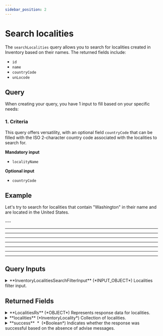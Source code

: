 ```yaml
---
sidebar_position: 2
---
```




# Search localities

The `searchLocalities` query allows you to search for localities created in Inventory based on their names. The returned fields include:

* `id`
* `name`
* `countryCode`
* `unLocode`


## Query

When creating your query, you have 1 input to fill based on your specific needs:


### 1. Criteria   

This query offers versatility, with an optional field `countryCode` that can be filled with the ISO 2-character country code associated with the localities to search for.

**Mandatory input**
* `localityName`

**Optional input**
* `countryCode`

## Example

Let's try to search for localities that contain "Washington" in their name and are located in the United States. 

<GraphqlSample query={localitiesSearchQuery} variables={localitiesSearchVariables} />
---

---

---

---

---

---

---

---
## Query Inputs


<details>
  <summary>
  **InventoryLocalitiesSearchFilterInput** (*INPUT_OBJECT*)  
  Localities filter input.  
  </summary>
  
  <details style={{ pointerEvents: "none" }}>
    <summary>
    **countryCode** (*String*)  
    Country code of the localities to retrieve. https://en.wikipedia.org/wiki/ISO_3166-1_alpha-2  
    </summary>
  </details>

  <details style={{ pointerEvents: "none" }}>
    <summary>
    **localityName** (*String*)  
    Locality name  
    </summary>
  </details>
  
</details>



## Returned Fields


<details>
  <summary>
  **LocalitiesRs** (*OBJECT*)  
  Represents response data for localities.  
  </summary>
  
  
  <details>
    <summary>
    **adviseMessages** (*AdviseMessage*)  
    Collection of advise messages.  
    </summary>

    <details style={{ pointerEvents: "none" }}>
      <summary>
      **code**&nbsp;<span class="required"> *</span>&nbsp; (*ID*)  
      AM code: The following codes can be returned:  
      </summary>
    </details>

    <details style={{ pointerEvents: "none" }}>
      <summary>
      **type**&nbsp;<span class="required"> *</span>&nbsp; (*String*)  
      Error type: The following types are valid:[type]  
      </summary>
    </details>

    <details style={{ pointerEvents: "none" }}>
      <summary>
      **description**&nbsp;<span class="required"> *</span>&nbsp; (*String*)  
      Error description  
      </summary>
    </details>

    <details style={{ pointerEvents: "none" }}>
      <summary>
      **level**&nbsp;<span class="required"> *</span>&nbsp; (*Enum of AdviseMessageLevel*)  
      Indicates the level of importance of the message.
Possible values: ERROR, WARN, INFO.  
      Possible values:  
      `WARN`  
      `ERROR`  
      `INFO`  
      </summary>
    </details>

    <details>
      <summary>
      **external** (*ExternalMessage*)  
      Specify the external message.  
      </summary>

      <details style={{ pointerEvents: "none" }}>
        <summary>
        **code** (*String*)  
        External code.  
        </summary>
      </details>

      <details style={{ pointerEvents: "none" }}>
        <summary>
        **message**&nbsp;<span class="required"> *</span>&nbsp; (*String*)  
        External message.  
        </summary>
      </details>
    </details>

    <details style={{ pointerEvents: "none" }}>
      <summary>
      **correlationID**&nbsp;<span class="required"> *</span>&nbsp; (*ID*)  
      Identifier to investigate the cause of the error.  
      </summary>
    </details>
  </details>

  <details>
    <summary>
    **localities** (*InventoryLocality*)  
    Collection of localities.  
    </summary>

    <details style={{ pointerEvents: "none" }}>
      <summary>
      **id**&nbsp;<span class="required"> *</span>&nbsp; (*Int*)  
      Unique identifier for the locality.  
      </summary>
    </details>

    <details style={{ pointerEvents: "none" }}>
      <summary>
      **name** (*String*)  
      Name of the locality.  
      </summary>
    </details>

    <details style={{ pointerEvents: "none" }}>
      <summary>
      **countryCode** (*String*)  
      ISO 2-character country code associated with the locality.  
      </summary>
    </details>

    <details style={{ pointerEvents: "none" }}>
      <summary>
      **unLocode** (*String*)  
      UN/LOCODE associated with the locality.  
      </summary>
    </details>
  </details>

  <details style={{ pointerEvents: "none" }}>
    <summary>
    **success**&nbsp;<span class="required"> *</span>&nbsp; (*Boolean*)  
    Indicates whether the response was successful based on the absence of advise messages.  
    </summary>
  </details>
</details>

